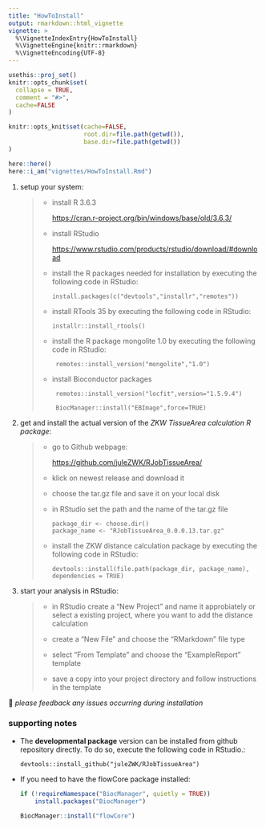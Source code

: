 ```yaml
---
title: "HowToInstall"
output: rmarkdown::html_vignette
vignette: >
  %\VignetteIndexEntry{HowToInstall}
  %\VignetteEngine{knitr::rmarkdown}
  %\VignetteEncoding{UTF-8}
---
```


```r
usethis::proj_set()
knitr::opts_chunk$set(
  collapse = TRUE,
  comment = "#>",
  cache=FALSE
)

knitr::opts_knit$set(cache=FALSE,
                     root.dir=file.path(getwd()),
                     base.dir=file.path(getwd())
)

here::here()
here::i_am("vignettes/HowToInstall.Rmd")

```

1.  setup your system:

    > -   install R 3.6.3
    >
    >     <https://cran.r-project.org/bin/windows/base/old/3.6.3/>
    >
    > -   install RStudio
    >
    >     <https://www.rstudio.com/products/rstudio/download/#download>
    >
    > -   install the R packages needed for installation by executing the following code in RStudio:
    >
    >         install.packages(c("devtools","installr","remotes"))
    >
    > -   install RTools 35 by executing the following code in RStudio:
    >
    >         installr::install_rtools()
    >
    > -   install the R package mongolite 1.0 by executing the following code in RStudio:
    >
    >          remotes::install_version("mongolite","1.0")
    >
    > -   install Bioconductor packages
    >
    >          remotes::install_version("locfit",version="1.5.9.4")
    >
    >          BiocManager::install("EBImage",force=TRUE)

2.  get and install the actual version of the *ZKW TissueArea calculation R package*:

    > -   go to Github webpage:
    >
    >     <https://github.com/juleZWK/RJobTissueArea/>
    >
    > -   klick on newest release and download it
    >
    > -   choose the tar.gz file and save it on your local disk
    >
    > -   in RStudio set the path and the name of the tar.gz file
    >
    >         package_dir <- choose.dir()
    >         package_name <- "RJobTissueArea_0.0.0.13.tar.gz"
    >
    > -   install the ZKW distance calculation package by executing the following code in RStudio:
    >
    >         devtools::install(file.path(package_dir, package_name), dependencies = TRUE)

3.  start your analysis in RStudio:

    > -   in RStudio create a "New Project" and name it approbiately or select a existing project, where you want to add the distance calculation
    >
    > -   create a "New File" and choose the "RMarkdown" file type
    >
    > -   select "From Template" and choose the "ExampleReport" template
    >
    > -   save a copy into your project directory and follow instructions in the template

💌 *please feedback any issues occurring during installation*

### supporting notes

-   The **developmental package** version can be installed from github repository directly. To do so, execute the following code in RStudio.:

        devtools::install_github("juleZWK/RJobTissueArea")

-   If you need to have the flowCore package installed:

    ```r
    if (!requireNamespace("BiocManager", quietly = TRUE))
        install.packages("BiocManager")

    BiocManager::install("flowCore")
    ```
